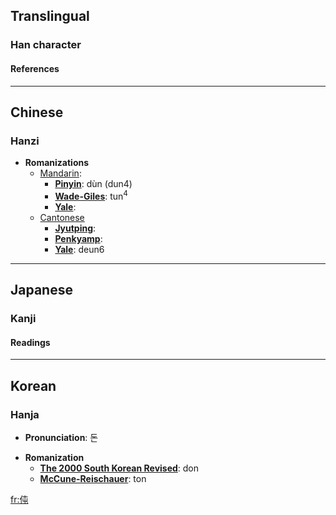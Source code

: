 ==Translingual==
===Han character===
{{Han char|rad=人|as=04|sn=6|four=2521<sub>7</sub>|canj=人心山 (OPU), X人心山 (XOPU)}}
====References====
{{Han ref|kx=0095.100|dkj=00427|dj=0201.100|hdz=10120.070|uh=4F05|ud=20229|bh=C9B6|bd=51638}}
----

==Chinese==
===Hanzi===


* '''Romanizations'''
** [[Mandarin]]:
*** '''[[Pinyin]]''': dùn (dun4)
*** '''[[Wade-Giles]]''': tun<sup>4</sup>
*** '''[[Yale]]''': 
**[[Cantonese]]
***'''[[Jyutping]]''':
***'''[[Penkyamp]]''': 
***'''[[Yale]]''': deun6


----
==Japanese==
===Kanji===


{{ja-kanji|grade=|rs=人04}}
====Readings====
{{ja-readings|on=[[とん]] (ton), [[どん]] (don)|kun=}}


----
==Korean==
===Hanja===

* '''Pronunciation''': 돈

* '''Romanization'''
** '''[[The 2000 South Korean Revised Romanization|The 2000 South Korean Revised]]''': don
** '''[[McCune-Reischauer]]''': ton


[[fr:伅]]